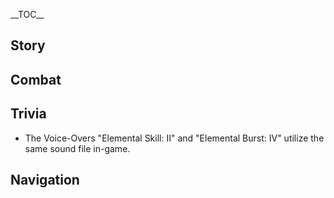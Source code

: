 {{CharacterTabs}}
{{LanguageTabs}}

__TOC__
==Story==
{{VO/Story
|character           = {{ROOTPAGENAME}}
|language            = zh
|language_s          = zh
|language_t          = zh-tw
|name_s              = 雷泽
|name_t              = 雷澤

|vo_01_01_title_s    = 初次见面…
|vo_01_01_title_t    = 初次見面…
|vo_01_01_subtitle   = Hello
|vo_01_01_file       = VO_{language}{character} Hello.ogg
|vo_01_01_tx_s       = 你的气味…好闻。一起狩猎吧！
|vo_01_01_tx_t       = （你/妳）的氣味…好聞。一起狩獵吧！
|vo_01_01_rm         = Nǐ de qìwei... hǎowén. Yīqǐ shòuliè ba!
|vo_01_01_tl         = Your smell... is nice. Let's hunt together!

|vo_02_01_title_s    = 闲聊・气味
|vo_02_01_title_t    = 閒聊・氣味
|vo_02_01_subtitle   = Chat: Scent
|vo_02_01_file       = VO_{language}{character} Chat - Scent.ogg
|vo_02_01_tx_s       = 唔，兔子的味道…
|vo_02_01_tx_t       = 唔，兔子的味道…
|vo_02_01_rm         = Wu, tùzi de wèidao...
|vo_02_01_tl         = Mmm, the smell of rabbits...
|vo_02_02_title_s    = 闲聊・饿
|vo_02_02_title_t    = 閒聊・餓
|vo_02_02_subtitle   = Chat: Hunger
|vo_02_02_file       = VO_{language}{character} Chat - Hunger.ogg
|vo_02_02_tx_s       = 走吗，肚子饿了。
|vo_02_02_tx_t       = 走嗎，肚子餓了。
|vo_02_02_rm         = Zǒu ma, dùzi èle.
|vo_02_02_tl         = Are we going? I'm hungry.
|vo_02_03_title_s    = 闲聊・望风
|vo_02_03_title_t    = 閒聊・把風
|vo_02_03_subtitle   = Chat: Wind-gazing
|vo_02_03_file       = VO_{language}{character} Chat - Wind-gazing.ogg
|vo_02_03_tx_s       = 我去望风，走了叫我。
|vo_02_03_tx_t       = 我去望風，走了叫我。
|vo_02_03_rm         = Wǒ qù wàngfēng, zǒule jiào wǒ.
|vo_02_03_tl         = I'll go keep a lookout, call me when you leave.

<!-- Weather -->
|vo_03_01_title_s    = 打雷的时候・提醒
|vo_03_01_title_t    = 打雷的時候・提醒
|vo_03_01_subtitle   = When Thunder Strikes: Warning
|vo_03_01_file       = VO_{language}{character} When Thunder Strikes - Warning.ogg
|vo_03_01_tx_s       = 怕就快点躲起来。
|vo_03_01_tx_t       = 怕就快點躲起來。
|vo_03_01_rm         = Pà jiù kuàidiǎn duǒ qǐ lái.
|vo_03_01_tl         = If you're scared, hide quickly.
|vo_03_02_title_s    = 打雷的时候・带路
|vo_03_02_title_t    = 打雷的時候・帶路
|vo_03_02_subtitle   = When Thunder Strikes: Guidance
|vo_03_02_file       = VO_{language}{character} When Thunder Strikes - Guidance.ogg
|vo_03_02_tx_s       = 避开树，跟我来！
|vo_03_02_tx_t       = 避開樹，跟我來！
|vo_03_02_rm         = Bìkāi shù, gēn wǒ lái!
|vo_03_02_tl         = Avoid trees, follow me!
|vo_03_03_title_s    = 起风的时候…
|vo_03_03_title_t    = 起風的時候…
|vo_03_03_subtitle   = When It's Windy
|vo_03_03_file       = VO_{language}{character} When It's Windy.ogg
|vo_03_03_tx_s       = 风…唔…舒服。
|vo_03_03_tx_t       = 風…唔…舒服。
|vo_03_03_rm         = Fēng... Wu... Shūfu.
|vo_03_03_tl         = Wind... Mmm... Comfortable.
|vo_03_04_title_s    = 刮大风了…
|vo_03_04_title_t    = 颳大風了…
|vo_03_04_subtitle   = When the Wind Is Blowing
|vo_03_04_file       = VO_{language}{character} When the Wind Is Blowing.ogg
|vo_03_04_tx_s       = 风…嗯…扎扎的，有点疼。
|vo_03_04_tx_t       = 風…嗯…紮紮的，有點疼。
|vo_03_04_rm         = Fēng... Ǹg... zhāzhā de, yǒudiǎn téng.
|vo_03_04_tl         = Wind... Mmm... It's a bit bitey, kind of hurts.

|vo_04_01_title_s    = 早上好…
|vo_04_01_title_t    = 早安…
|vo_04_01_subtitle   = Good Morning
|vo_04_01_file       = VO_{language}{character} Good Morning.ogg
|vo_04_01_tx_s       = 太阳出来了。狩猎一起去？
|vo_04_01_tx_t       = 太陽出來了。狩獵一起去？
|vo_04_01_rm         = Tàiyáng chūláile. Shòuliè yīqǐ qù?
|vo_04_01_tl         = The sun has come out. Go hunting together?
|vo_04_02_title_s    = 中午好…
|vo_04_02_title_t    = 午安…
|vo_04_02_subtitle   = Good Afternoon
|vo_04_02_file       = VO_{language}{character} Good Afternoon.ogg
|vo_04_02_tx_s       = 大块吃肉，开心！
|vo_04_02_tx_t       = 大塊吃肉，開心！
|vo_04_02_rm         = Dà kuài chī ròu, kāixīn!
|vo_04_02_tl         = Eating a big piece of meat, happy!
|vo_04_03_title_s    = 晚上好…
|vo_04_03_title_t    = 晚上好…
|vo_04_03_subtitle   = Good Evening
|vo_04_03_file       = VO_{language}{character} Good Evening.ogg
|vo_04_03_tx_s       = 你去睡觉吧，我看月亮。
|vo_04_03_tx_t       = （你/妳）去睡覺吧，我看月亮。
|vo_04_03_rm         = Nǐ qù shuìjiào ba, wǒ kàn yuèliang.
|vo_04_03_tl         = You go and rest. I'm watching the moon.

|vo_04_04_title_s    = 晚安…
|vo_04_04_title_t    = 晚安…
|vo_04_04_subtitle   = Good Night
|vo_04_04_file       = VO_{language}{character} Good Night.ogg
|vo_04_04_tx_s       = 你睡觉，我看守。明天一起狩猎。
|vo_04_04_tx_t       = （你/妳）睡覺，我看守。明天一起狩獵。
|vo_04_04_rm         = Nǐ shuìjiaò, wǒ kānshǒu. Míngtiān yīqǐ shòuliè.
|vo_04_04_tl         = You sleep, I keep watch. Tomorrow we hunt together.

|vo_05_01_title_s    = 关于{name_s}自己…
|vo_05_01_title_t    = 關於{name_t}自己…
|vo_05_01_subtitle   = About {character}
|vo_05_01_file       = VO_{language}{character} About {character}.ogg
|vo_05_01_tx_s       = 我是狼。人的爸爸、妈妈，没有。
|vo_05_01_tx_t       = 我是狼。人的爸爸、媽媽，沒有。
|vo_05_01_rm         = Wǒ shì láng. Rén de bàba, māma, méiyou.
|vo_05_01_tl         = I am a wolf. Human father, mother, don't have.

|vo_06_01_title_s    = 关于我们・朋友
|vo_06_01_title_t    = 關於我們・朋友
|vo_06_01_subtitle   = About us: Friends
|vo_06_01_file       = VO_{language}{character} About Us - Friends.ogg
|vo_06_01_tx_s       = 你是朋友。我和你一起狩猎。
|vo_06_01_tx_t       = （你/妳）是朋友。我和（你/妳）一起狩獵。
|vo_06_01_rm_s       = Nǐ shì péngyou. Wǒ hé nǐ yīqǐ shòuliè.
|vo_06_01_rm_t       = Nǐ shì péngyou. Wǒ hàn nǐ yīqǐ shòuliè.
|vo_06_01_tl         = You are friend. I hunt together with you.
|vo_06_02_title_s    = 关于我们・武器
|vo_06_02_title_t    = 關於我們・武器
|vo_06_02_subtitle   = About us: Weapons
|vo_06_02_friendship = 6
|vo_06_02_file       = VO_{language}{character} About Us - Weapons.ogg
|vo_06_02_tx_s       = 我有铁的爪子和雷的牙。我保护你。
|vo_06_02_tx_t       = 我有鐵的爪子和雷的牙。我保護（你/妳）。
|vo_06_02_rm_s       = Wǒ yǒu tiě de zhuǎzi hé léi de yá. Wǒ bǎohù nǐ.
|vo_06_02_rm_t       = Wǒ yǒu tiě de zhuǎzi hàn léi de yá. Wǒ bǎohù nǐ.
|vo_06_02_tl         = I have metal claws and thunder's teeth. I protect you.

|vo_07_01_title_s    = 关于「神之眼」…
|vo_07_01_title_t    = 關於「神之眼」…
|vo_07_01_subtitle   = About the [[Vision]]
|vo_07_01_friendship = 4
|vo_07_01_file       = VO_{language}{character} About the Vision.ogg
|vo_07_01_tx_s       = 「神之眼」，师父帮忙。雷的牙打架，保护「卢皮卡」。
|vo_07_01_tx_t       = 「神之眼」，師父幫忙。雷的牙打架，保護「盧皮卡」。
|vo_07_01_rm         = "Shénzhīyǎn", shīfu bāngmáng. Léi de yá dǎjià, bǎohù "Lúpíkǎ".
|vo_07_01_tl         = "Vision," Master helped. Thunder's teeth fight, protect "Lupical."
|vo_07_02_title_s    = 有什么想要分享…
|vo_07_02_title_t    = 有什麼想要分享…
|vo_07_02_subtitle   = Something to Share
|vo_07_02_file       = VO_{language}{character} Something to Share.ogg
|vo_07_02_tx_s       = 晚上，星星很好看。天空，湖里，都有很多很多星星。<br />晚上，城市里，也有很多星星。
|vo_07_02_tx_t       = 晚上，星星很好看。天空，湖裡，都有很多很多星星。<br />晚上，城市裡，也有很多星星。
|vo_07_02_rm         = Wǎnshang, xīngxing hěn hǎokàn. Tiānkōng, húlǐ, dōu yòu hěnduō hěnduō xīngxing.<br />Wǎnshang, chéngshì lǐ, yě yǒu hěnduō xīngxing.
|vo_07_02_tl         = Nighttime, stars look very nice. Sky, in the lake, all have many many stars.<br />Nighttime, in the city, also has many stars.
|vo_07_03_title_s    = 感兴趣的见闻…
|vo_07_03_title_t    = 感興趣的見聞…
|vo_07_03_subtitle   = Interesting Things
|vo_07_03_file       = VO_{language}{character} Interesting Things.ogg
|vo_07_03_tx_s       = 我的「卢皮卡」的狼。它们是家人。
|vo_07_03_tx_t       = 我的「盧皮卡」的狼。它們是家人。
|vo_07_03_rm         = Wǒ de "Lúpíkǎ" de láng. Tāmen shì jiārén.
|vo_07_03_tl         = The wolves in my "Lupical." They are family.

|vo_08_01_title_s    = 关于丽莎…
|vo_08_01_title_t    = 關於麗莎…
|vo_08_01_subtitle   = About [[Lisa]]
|vo_08_01_friendship = 4
|vo_08_01_quest      = The Meaning of Lupical
|vo_08_01_file       = VO_{language}{character} About Lisa.ogg
|vo_08_01_tx_s       = 师父的雷，天空会变黑。很可怕，很强。
|vo_08_01_tx_t       = 師父的雷，天空會變黑。很可怕，很強。
|vo_08_01_rm         = Shīfu de léi, tiānkōng huì biànhēi. Hěn kěpà, hěn qiǎng.
|vo_08_01_tl         = Master's thunder, the sky will become dark. Very scary, very strong.
|vo_08_02_title_s    = 关于芭芭拉…
|vo_08_02_title_t    = 關於芭芭拉…
|vo_08_02_subtitle   = About [[Barbara]]
|vo_08_02_friendship = 4
|vo_08_02_file       = VO_{language}{character} About Barbara.ogg
|vo_08_02_tx_s       = 芭芭拉，亮晶晶的女孩子。很善良。
|vo_08_02_tx_t       = 芭芭拉，亮晶晶的女孩子。很善良。
|vo_08_02_rm         = Bābālā, liàngjīngjīng de nǚháizi. Hěn shànliáng.
|vo_08_02_tl         = Barbara, sparkly shiny girl. Very kind.
|vo_08_03_title_s    = 关于迪卢克…
|vo_08_03_title_t    = 關於迪盧克…
|vo_08_03_subtitle   = About [[Diluc]]
|vo_08_03_friendship = 4
|vo_08_03_file       = VO_{language}{character} About Diluc.ogg
|vo_08_03_tx_s       = 迪卢克，红红的、黑黑的。又冷又热。
|vo_08_03_tx_t       = 迪盧克，紅紅的、黑黑的。又冷又熱。
|vo_08_03_rm         = Dílúkè, hónghóng de, hēihēi de. Yòu lěng yòu rè.
|vo_08_03_tl         = Diluc, reddish, blackish. Hot and cold.
|vo_08_04_title_s    = 关于温迪…
|vo_08_04_title_t    = 關於溫迪…
|vo_08_04_subtitle   = About [[Venti]]
|vo_08_04_friendship = 4
|vo_08_04_file       = VO_{language}{character} About Venti.ogg
|vo_08_04_tx_s       = 诗歌…唔，不明白。虽然不明白，「卢皮卡」喜欢。
|vo_08_04_tx_t       = 詩歌…唔，不明白。雖然不明白，「盧皮卡」喜歡。
|vo_08_04_rm         = Shīgē... wu, bù míngbai. Suīrán bù míngbai, "Lúpíkǎ" xǐhuan.
|vo_08_04_tl         = Poems... Mmm, don't understand. Even though don't understand, "Lupical" like a lot.
|vo_08_05_title_s    = 关于班尼特…
|vo_08_05_title_t    = 關於班尼特…
|vo_08_05_subtitle   = About [[Bennett]]
|vo_08_05_friendship = 4
|vo_08_05_file       = VO_{language}{character} About Bennett.ogg
|vo_08_05_tx_s       = 班尼特，话很多，和他一起，吃不饱。
|vo_08_05_tx_t       = 班尼特，話很多，和他一起，吃不飽。
|vo_08_05_rm_s       = Bānnítè, huà hěn duō, hé tā yīqǐ, chībubǎo.
|vo_08_05_rm_t       = Bānnítè, huà hěn duō, hàn tā yīqǐ, chībubǎo.
|vo_08_05_tl         = Bennett, many words, when together with him, can't eat full.
|vo_08_06_title_s    = 关于可莉…
|vo_08_06_title_t    = 關於可莉…
|vo_08_06_subtitle   = About [[Klee]]
|vo_08_06_friendship = 4
|vo_08_06_quest      = The Meaning of Lupical
|vo_08_06_file       = VO_{language}{character} About Klee.ogg
|vo_08_06_tx_s       = 可莉，朋友！朋友，但是，头疼。
|vo_08_06_tx_t       = 可莉，朋友！朋友，但是，頭疼。
|vo_08_06_rm         = Kělì, péngyǒu! Péngyǒu, dànshì, tóuteng.
|vo_08_06_tl         = Klee, friend! Friend, but, headache.
|vo_08_07_title_s    = 关于法尔伽・陌生
|vo_08_07_title_t    = 關於法爾伽・陌生
|vo_08_07_subtitle   = About [[Varka]]: Stranger
|vo_08_07_friendship = 4
|vo_08_07_file       = VO_{language}{character} About Varka - Stranger.ogg
|vo_08_07_tx_s       = 法尔伽？不认识…
|vo_08_07_tx_t       = 法爾伽？不認識…
|vo_08_07_rm         = Fǎ'ěrjiā? Bù rènshi...
|vo_08_07_tl         = Varka? Don't recognize...
|vo_08_08_title_s    = 关于法尔伽・回忆
|vo_08_08_title_t    = 關於法爾伽・回憶
|vo_08_08_subtitle   = About [[Varka]]: Memory
|vo_08_08_friendship = 6
|vo_08_08_file       = VO_{language}{character} About Varka - Memory.ogg
|vo_08_08_tx_s       = 哦…法尔伽，是名字。那个男人，高大。雷泽名字，铁的爪子，他给的。唔…想见他。
|vo_08_08_tx_t       = 哦…法爾伽，是名字。那個男人，高大。雷澤名字，鐵的爪子，他給的。唔…想見他。
|vo_08_08_rm         = Ò... Fǎ'ěrjiā, shì míngzì. Nèigè nánrén, gāodà. Léizé míngzì, tiě de zhuǎzi, tā gěi de. Wu... xiǎng jiàn tā.
|vo_08_08_tl         = Oh... Varka, is a name. That man, tall and big. Razor's name, metal claws, he gave. Mmm... Want to meet him.

|vo_09_01_title_s    = 想要了解{name_s}・其一
|vo_09_01_title_t    = 想要瞭解{name_t}・其一
|vo_09_01_subtitle   = More About {character}: I
|vo_09_01_file       = VO_{language}{character} More About {character} - 01.ogg
|vo_09_01_tx_s       = 你的气味，善良的味道。喜欢吃肉？
|vo_09_01_tx_t       = （你/妳）的氣味，善良的味道。喜歡吃肉？
|vo_09_01_rm         = Nǐ de qìwei, shànliáng de wèidào. Xǐhuān chī ròu?
|vo_09_01_tl         = Your smell, is a kind smell. Like to eat meat?
|vo_09_02_title_s    = 想要了解{name_s}・其二
|vo_09_02_title_t    = 想要瞭解{name_t}・其二
|vo_09_02_subtitle   = More About {character}: II
|vo_09_02_friendship = 3
|vo_09_02_file       = VO_{language}{character} More About {character} - 02.ogg
|vo_09_02_tx_s       = 你很强。和狼一样强。喜欢和你狩猎。收获很多。
|vo_09_02_tx_t       = （你/妳）很強。和狼一樣強。喜歡和（你/妳）狩獵。收穫很多。
|vo_09_02_rm_s       = Nǐ hěn qiáng. Hé láng yīyàng qiáng. Xǐhuān hé nǐ shòuliè. Shōuhuò hěn duō.
|vo_09_02_rm_t       = Nǐ hěn qiáng. Hàn láng yīyàng qiáng. Xǐhuān hàn nǐ shòuliè. Shōuhuò hěn duō.
|vo_09_02_tl         = You are very strong. As strong as wolves. Like hunting with you. Very fruitful.
|vo_09_03_title_s    = 想要了解{name_s}・其三
|vo_09_03_title_t    = 想要瞭解{name_t}・其三
|vo_09_03_subtitle   = More About {character}: III
|vo_09_03_friendship = 4
|vo_09_03_file       = VO_{language}{character} More About {character} - 03.ogg
|vo_09_03_tx_s       = 卢皮卡是「狼的家」。不对，是「狼的家人」。我的卢皮卡在树林里。它们保护我，说我是卢皮卡。
|vo_09_03_tx_t       = 盧皮卡是「狼的家」。不對，是「狼的家人」。我的盧皮卡在樹林裡。它們保護我，說我是盧皮卡。
|vo_09_03_rm         = Lúpíkǎ shì "láng de jiā". Bùduì, shì "láng de jiārén". Wǒ de Lúpíkǎ zài shùlín lǐ. Tāmen bǎohù wǒ, shuō wǒ shì Lúpíkǎ.
|vo_09_03_tl         = Lupical is "home of wolves." No, it's "family of wolves." My Lupical is in the forest. They protect me, call me Lupical.
|vo_09_04_title_s    = 想要了解{name_s}・其四
|vo_09_04_title_t    = 想要瞭解{name_t}・其四
|vo_09_04_subtitle   = More About {character}: IV
|vo_09_04_friendship = 5
|vo_09_04_file       = VO_{language}{character} More About {character} - 04.ogg
|vo_09_04_tx_s       = 我只有卢皮卡。<br />但是，就算是卢皮卡，我没有四只脚，不是真的狼。有时候心里难过。
|vo_09_04_tx_t       = 我只有盧皮卡。<br />但是，就算是盧皮卡，我沒有四隻腳，不是真的狼。有時候心裡難過。
|vo_09_04_rm         = Wǒ zhǐyǒu Lúpíkǎ.<br />Dànshì, jiùsuàn shì Lúpíkǎ, wǒ méiyǒu sì zhī jiǎo, bùshì zhēn de láng. Yǒushíhòu xīnlǐ nánguò.
|vo_09_04_tl         = I only have Lupical.<br />But, even though I am Lupical, I don't have four legs, not a real wolf. Sometimes I get sad.
|vo_09_05_title_s    = 想要了解{name_s}・其五
|vo_09_05_title_t    = 想要瞭解{name_t}・其五
|vo_09_05_subtitle   = More About {character}: V
|vo_09_05_friendship = 6
|vo_09_05_file       = VO_{language}{character} More About {character} - 05.ogg
|vo_09_05_tx_s       = 和你一起奔跑开心，和你一起狩猎开心。和你一起，我是狼，我是人，都没关系。<br />你是朋友，你是我的「卢皮卡」。我想要你也开心。
|vo_09_05_tx_t       = 和（你/妳）一起奔跑開心，和（你/妳）一起狩獵開心。和（你/妳）一起，我是狼，我是人，都沒關係。<br />（你/妳）是朋友，（你/妳）是我的「盧皮卡」。我想要（你/妳）也開心。
|vo_09_05_rm_s       = Hé nǐ yīqǐ bēnpǎo kāixīn, hé nǐ yīqǐ shòuliè kāixīn. Hé nǐ yīqǐ, wǒ shì láng, wǒ shì rén, dōu méiguānxi.<br />Nǐ shì péngyǒu, nǐ shì wǒ de "Lúpíkǎ". Wǒ xiǎngyào nǐ yě kāixīn.
|vo_09_05_rm_t       = Hàn nǐ yīqǐ bēnpǎo kāixīn, hàn nǐ yīqǐ shòuliè kāixīn. Hàn nǐ yīqǐ, wǒ shì láng, wǒ shì rén, dōu méiguānxi.<br />Nǐ shì péngyǒu, nǐ shì wǒ de "Lúpíkǎ". Wǒ xiǎngyào nǐ yě kāixīn.
|vo_09_05_tl         = I'm happy when running with you, I'm happy when hunting with you. When together with you, it doesn't matter if I am wolf, if I am human.<br />You are friend, you are my "Lupical." I want you to also be happy.

|vo_10_01_title_s    = {name_s}的爱好…
|vo_10_01_title_t    = {name_t}的愛好…
|vo_10_01_subtitle   = {character}'s Hobbies
|vo_10_01_file       = VO_{language}{character} Hobbies.ogg
|vo_10_01_tx_s       = 喜欢卢皮卡。喜欢树林。喜欢朋友。喜欢奔跑。
|vo_10_01_tx_t       = 喜歡盧皮卡。喜歡樹林。喜歡朋友。喜歡奔跑。
|vo_10_01_rm         = Xǐhuān Lúpíkǎ. Xǐhuān shùlín. Xǐhuān péngyǒu. Xǐhuān bēnpǎo.
|vo_10_01_tl         = Like Lupical. Like the forest. Like friends. Like to run.
|vo_10_02_title_s    = {name_s}的烦恼…
|vo_10_02_title_t    = {name_t}的煩惱…
|vo_10_02_subtitle   = {character}'s Troubles
|vo_10_02_file       = VO_{language}{character} Troubles.ogg
|vo_10_02_tx_s       = 说话很累，很难。但是，不说话不行。
|vo_10_02_tx_t       = 說話很累，很難。但是，不說話不行。
|vo_10_02_rm         = Shuōhuà hěn lèi, hěn nán. Dànshì, bù shuōhuà bùxíng.
|vo_10_02_tl         = Talking is very tiring, is very difficult. But, not talking is no good.
|vo_10_03_title_s    = 喜欢的食物…
|vo_10_03_title_t    = 喜歡的食物…
|vo_10_03_subtitle   = Favorite Food
|vo_10_03_file       = VO_{language}{character} Favorite Food.ogg
|vo_10_03_tx_s       = 喜欢肉。喜欢土豆。
|vo_10_03_tx_t       = 喜歡肉。喜歡馬鈴薯。
|vo_10_03_rm_s       = Xǐhuān ròu. Xǐhuān tǔdòu.
|vo_10_03_rm_t       = Xǐhuān ròu. Xǐhuān mǎlíngshǔ.
|vo_10_03_tl         = Like meat. Like potatoes.
|vo_10_04_title_s    = 讨厌的食物…
|vo_10_04_title_t    = 討厭的食物…
|vo_10_04_subtitle   = Least Favorite Food
|vo_10_04_file       = VO_{language}{character} Least Favorite Food.ogg
|vo_10_04_tx_s       = 蔬菜不好。我吃的肉才吃菜。
|vo_10_04_tx_t       = 蔬菜不好。我吃的肉才吃菜。
|vo_10_04_rm         = Shūcài bùhǎo. Wǒ chī de ròu cái chī cài.
|vo_10_04_tl         = Vegetables are no good. Only the meat I eat eats vegetables.

<!-- Receiving a Gift -->
|vo_11_01_title_s    = 收到赠礼・其一
|vo_11_01_title_t    = 收到贈禮・其一
|vo_11_01_subtitle   = Receiving a Gift: I
|vo_11_01_file       = VO_{language}{character} Receiving a Gift - 01.ogg
|vo_11_01_tx_s       = 气味很香，味道一样好。喜欢。
|vo_11_01_tx_t       = 氣味很香，味道一樣好。喜歡。
|vo_11_01_rm         = 
|vo_11_01_tl         =  

|vo_11_02_title_s    = 收到赠礼・其二
|vo_11_02_title_t    = 收到贈禮・其二
|vo_11_02_subtitle   = Receiving a Gift: II
|vo_11_02_file       = VO_{language}{character} Receiving a Gift - 02.ogg
|vo_11_02_tx_s       = 吃了有力气，很开心。
|vo_11_02_tx_t       = 吃了有力氣，很開心。
|vo_11_02_rm         = 
|vo_11_02_tl         = 

|vo_11_03_title_s    = 收到赠礼・其三
|vo_11_03_title_t    = 收到贈禮・其三
|vo_11_03_subtitle   = Receiving a Gift: III
|vo_11_03_file       = VO_{language}{character} Receiving a Gift - 03.ogg
|vo_11_03_tx_s       = 吃，不好。不吃，不好。有些难过。
|vo_11_03_tx_t       = 吃，不好。不吃，不好。有些難過。
|vo_11_03_rm         = 
|vo_11_03_tl         = 

|vo_12_01_title_s    = 生日…
|vo_12_01_title_t    = 生日…
|vo_12_01_subtitle   = Birthday
|vo_12_01_file       = VO_{language}{character} Birthday.ogg
|vo_12_01_tx_s       = 今天是你的…你是在很多很多个月以前的，今天出生的。想和你一起开心。今天一起吃肉。
|vo_12_01_tx_t       = 今天是（你/妳）的…（你/妳）是在很多很多個月以前的，今天出生的。想和（你/妳）一起開心。今天一起吃肉。
|vo_12_01_rm_s       = Jīntiān shì nǐ de... Nǐ shì zài hěnduō hěnduō gè yuè yǐqián de, jīntiān chūshēng de. Xiǎng hé nǐ yīqǐ kāixīn. Jīntiān yīqǐ chī ròu.
|vo_12_01_rm_t       = Jīntiān shì nǐ de... Nǐ shì zài hěnduō hěnduō gè yuè yǐqián de, jīntiān chūshēng de. Xiǎng hàn nǐ yīqǐ kāixīn. Jīntiān yīqǐ chī ròu.
|vo_12_01_tl         = Today is your... You were born today, many months ago. Want to be happy together with you. Today we eat meat together.

|vo_13_01_title_s    = 突破的感受・起
|vo_13_01_title_t    = 突破的感受・起
|vo_13_01_subtitle   = Feelings About Ascension: Intro
|vo_13_01_ascension  = 1
|vo_13_01_file       = VO_{language}{character} Feelings About Ascension -  01.ogg
|vo_13_01_tx_s       = 手臂，更粗了…？
|vo_13_01_tx_t       = 手臂，更粗了…？
|vo_13_01_rm         = Shǒubì, gèng cūle...?
|vo_13_01_tl         = Arms, became thicker...?
|vo_13_02_title_s    = 突破的感受・承
|vo_13_02_title_t    = 突破的感受・承
|vo_13_02_subtitle   = Feelings About Ascension: Building Up
|vo_13_02_ascension  = 2
|vo_13_02_file       = VO_{language}{character} Feelings About Ascension -  02.ogg
|vo_13_02_tx_s       = 磨爪子，磨牙，要更强！
|vo_13_02_tx_t       = 磨爪子，磨牙，要更強！
|vo_13_02_rm         = Mó zhuǎzi, mó yá, yào gèng qiáng!
|vo_13_02_tl         = Sharpen claws, sharpen teeth, want to get even stronger!
|vo_13_03_title_s    = 突破的感受・转
|vo_13_03_title_t    = 突破的感受・轉
|vo_13_03_subtitle   = Feelings About Ascension: Climax
|vo_13_03_ascension  = 4
|vo_13_03_file       = VO_{language}{character} Feelings About Ascension -  03.ogg
|vo_13_03_tx_s       = 跑，狩猎。不够，不行！我要…更强。
|vo_13_03_tx_t       = 跑，狩獵。不夠，不行！我要…更強。
|vo_13_03_rm         = Pǎo, shòuliè. Bùgòu, bùxíng! Wǒ yào... gèng qiáng.
|vo_13_03_tl         = Run, hunt. Not enough, cannot accept! I want... to get even stronger.
|vo_13_04_title_s    = 突破的感受・合
|vo_13_04_title_t    = 突破的感受・合
|vo_13_04_subtitle   = Feelings About Ascension: Conclusion
|vo_13_04_ascension  = 6
|vo_13_04_file       = VO_{language}{character} Feelings About Ascension -  04.ogg
|vo_13_04_tx_s       = 牙齿，爪子，腿。更强，更有力气…保护你！
|vo_13_04_tx_t       = 牙齒，爪子，腿。更強，更有力氣…保護（你/妳）！
|vo_13_04_rm         = Yáchǐ, zhuǎzi, tuǐ. Gèng qiáng, gèng yǒu lìqì... bǎohù nǐ!
|vo_13_04_tl         = Teeth, claws, legs. Even more powerful, even stronger... Protect you!
}}

==Combat==
{{Combat VO
|character           = {{ROOTPAGENAME}}
|language            = zh

|skill_1_tx_s        = 走开！
|skill_1_tx_t        = 走開！
|skill_1_rm          = Zǒukāi!
|skill_1_tl          = Leave!
|skill_2_tx_s        = 啊！
|skill_2_tx_t        = 啊！
|skill_2_rm          = Ā!
|skill_2_tl          = Ah!
|skill_3_tx_s        = 嗷！
|skill_3_tx_t        = 嗷！
|skill_3_rm          = Áo!
|skill_3_tl          = Rah!
|skill_4_file        = Elemental Skill 1 06
|skill_4_tx_s        = 别过来！
|skill_4_tx_t        = 別過來！
|skill_4_rm          = Bié guòlái!
|skill_4_tl          = Don't come here!

|burst_1_tx_s        = 嗷&mdash;&mdash;
|burst_1_tx_t        = 嗷&mdash;&mdash;
|burst_1_rm          = Áo&mdash;&mdash;
|burst_1_tl          = Rah&mdash;&mdash;
|burst_2_tx_s        = Blitz！
|burst_2_tx_t        = Blitz！
|burst_2_rm          = 
|burst_2_tl          = 
|burst_3_tx_s        = 嚎&mdash;&mdash;
|burst_3_tx_t        = 嚎&mdash;&mdash;
|burst_3_rm          = Háo&mdash;&mdash;
|burst_3_tl          = Gah&mdash;&mdash;
|burst_4_file        = Elemental Skill 1 02
|burst_4_tx_s        = 啊&mdash;&mdash;
|burst_4_tx_t        = 啊&mdash;&mdash;
|burst_4_rm          = Ā&mdash;&mdash;
|burst_4_tl          = Ah&mdash;&mdash;

|sprint-s_1_file     = Sprint Start 01,Sprint Start 02,Sprint Start 03


|glider_1_file       = Deploying Wind Glider 01,Deploying Wind Glider 02,Deploying Wind Glider 03

|chest_1_tx_s        = 这些东西，可能有用？
|chest_1_tx_t        = 這些東西，可能有用？
|chest_1_rm          = Zhèxiē dōngxi, kěnéng yǒuyòng?
|chest_1_tl          = These things, maybe useful?
|chest_2_tx_s        = 箱子，用完可以，装东西。
|chest_2_tx_t        = 箱子，用完可以，裝東西。
|chest_2_rm          = Xiāngzi, yòng wán kěyǐ, zhuāng dōngxi.
|chest_2_tl          = Box, after using, can store things.
|chest_3_tx_s        = 宝藏的气味。奇怪。
|chest_3_tx_t        = 寶藏的氣味。奇怪。
|chest_3_rm          = Bǎozàng de qìwei. Qíguài.
|chest_3_tl          = Smell of treasure. Strange.

|low-hp_1_tx_s       = 疼。
|low-hp_1_tx_t       = 疼。
|low-hp_1_rm         = Téng.
|low-hp_1_tl         = Ouch.
|low-hp_2_tx_s       = 嗷&mdash;&mdash;
|low-hp_2_tx_t       = 嗷&mdash;&mdash;
|low-hp_2_rm         = Áo&mdash;&mdash;
|low-hp_2_tl         = Rah&mdash;&mdash;
|low-hp_3_tx_s       = 杀了你！…
|low-hp_3_tx_t       = 殺了你！…
|low-hp_3_rm         = Shāle nǐ!...
|low-hp_3_tl         = Kill you!...


|fallen_1_tx_s       = 唔，好难呼吸…
|fallen_1_tx_t       = 唔，好難呼吸…
|fallen_1_rm         = Wu, hǎo nán hūxī...
|fallen_1_tl         = Mmm, it's hard to breathe...
|fallen_2_tx_s       = 想回去…
|fallen_2_tx_t       = 想回去…
|fallen_2_rm         = Xiǎng huíqù...
|fallen_2_tl         = Want to go home...
|fallen_3_tx_s       = 我的…卢皮卡…
|fallen_3_tx_t       = 我的…盧皮卡…
|fallen_3_rm         = Wǒ de... Lúpíkǎ...
|fallen_3_tl         = My... Lupical...

|hit-l_1_file        = Light Hit Taken 01,Light Hit Taken 02,Light Hit Taken 03,Light Hit Taken 04,Light Hit Taken 05,Light Hit Taken 06

|hit-h_1_file        = Heavy Hit Taken 02
|hit-h_1_tx_s        = 嘴里，咸的…
|hit-h_1_tx_t        = 嘴裡，鹹的…
|hit-h_1_rm          = Zuǐlǐ, xián de...
|hit-h_1_tl          = Mouth tastes, salty...
|hit-h_2_file        = Heavy Hit Taken 01,Heavy Hit Taken 03,Heavy Hit Taken 04,Heavy Hit Taken 05,Heavy Hit Taken 06

|join_1_tx_s         = 我打头阵。
|join_1_tx_t         = 我打頭陣。
|join_1_rm           = Wǒ dǎtóuzhèn.
|join_1_tl           = I'll take the lead.
|join_2_tx_s         = 要去哪里？
|join_2_tx_t         = 要去哪裡？
|join_2_rm           = Yào qù nǎlǐ?
|join_2_tl           = Where [are we] going?
|join_3_tx_s         = 背后，交给我。
|join_3_tx_t         = 背後，交給我。
|join_3_rm           = Bèihòu, jiāogěi wǒ.
|join_3_tl           = [Your] back, leave it to me.

|idle_1_file         = Standby 02

|atk-l_1_file        = Light Attack 01,Light Attack 02,Light Attack 03,Light Attack 04,Light Attack 05,Light Attack 06

|atk-m_1_file        = Mid Attack 01,Mid Attack 02,Mid Attack 03

|atk-h_1_file        = Heavy Attack 01,Heavy Attack 02,Heavy Attack 03

|climb_1_file        = Climbing 01,Climbing 02,Climbing 03,Climbing 04,Climbing 05


|jump_1_file         = Jumping 01,Jumping 02,Jumping 03,Jumping 04,Jumping 05
}}

==Trivia==
* The Voice-Overs "Elemental Skill: II" and "Elemental Burst: IV" utilize the same sound file in-game.

==Navigation==
{{Character Navbox|link type=vo-zh}}